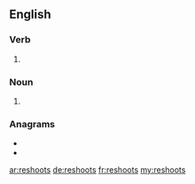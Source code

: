 {{also|re-shoots}}
==English==

===Verb===
{{head|en|verb form}}

# {{en-third-person singular of|reshoot}}

===Noun===
{{head|en|noun plural form}}
# {{plural of|reshoot|lang=en}}

===Anagrams===
* {{l|en|shooters}}
* {{l|en|soothers}}

[[ar:reshoots]]
[[de:reshoots]]
[[fr:reshoots]]
[[my:reshoots]]